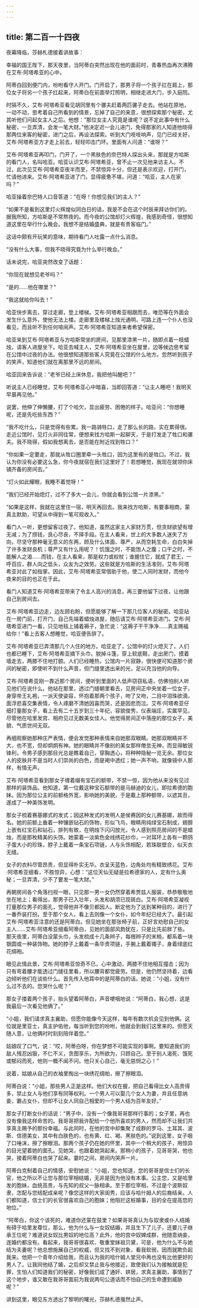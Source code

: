 ```yaml
---
---
---
```

title: 第二百一十四夜
---






夜幕降临，莎赫札德接着讲故事：





幸福的国王陛下，那天夜里，当阿蒂白突然出现在他的面前时，青春热血再次沸腾在艾布·阿塔希亚的心中。

阿蒂白回到便门内，吩咐看守人开门。门开启了，那男子将一个孩子扛在肩上，那位女子将另一个孩子扛起来，阿蒂白在前面举灯照明，相继走进大门，步入庭院。

时隔不久，艾布·阿塔希亚看见胡同里有个骡夫赶着两匹骡子走去。他站在原地，一动不动，思考着自己所看到的情景，忘掉了自己的来意，很想探索那个秘密，尤其听他们问起女主人之后。他想：“那位女主人究竟是谁呢？说不定此事中有什么秘密，一旦弄清，会发一笔大财。”他决定迟一会儿进门，免得那家的人知道他晓得那两位来客的秘密，进门之后，再设法探索。听到大门吱吱响声，见门已经关好，艾布·阿塔希亚方才走上前去，轻轻叩击门环。里面有人问道：“谁呀？”

艾布·阿塔希亚再叩门，门开了，一个黑肤色的奈巴特人探出头来，那就是方哈斯的看门人，名叫哈亚。哈亚认识艾布·阿塔希亚，曾不止一次见他来访主人。不过，此次见艾布·阿塔希亚夜半而至，不禁惊异十分，但还是表示欢迎，打开门，忙请他进来。艾布·阿塔希亚进了门，显得疲惫不堪，问道：“哈亚，主人在家吗？”

哈亚操着奈巴特人口音答道：“在呀！你想见我们的主人？”

“如果不是看到这里灯火辉煌似同白日的话，我是不会在这个时辰来拜访你们的。据我所知，方哈斯是不常熬夜的。而今夜的公馆却灯火辉煌，我感到奇怪，很想知道这里在举行什么晚会。我想不是结婚盛典，就是有贵客临门。”

这话中颇有开玩笑的意味，期待看门人吐露一点什么消息。

“没有什么大事，但我不晓得究竟为什么举行晚会。”

话未说完，哈亚突然改变了话题：

“你现在就想见老爷吗？”

“是的……他在哪里？”

“我这就给你叫去！”

哈亚快步离去，穿过走廊，登上楼梯。艾布·阿塔希亚相跟而去，唯恐等在外面会发生什么意外，使他无法上楼。走廊里及楼梯上烛光通明，可路上连一个仆人也没看见，而且听不到任何喧闹声。艾布·阿塔希亚知道来者希望保密。

哈亚来到艾布·阿塔希亚与方哈斯常坐的房间，见那里漆黑一片，随即点着一枝蜡烛，请客人进屋坐下。哈亚去喊主人，艾布·阿塔希亚坐在屋里，边等候边思考留在公馆中过夜的办法。他很想知道那些客人究竟在公馆的什么地方。忽然听到孩子的笑声，知道他们就在离那里不远的房间。

哈亚回来告诉说：“老爷已经上床休息，我把他叫醒吧？”

听说主人已经睡觉，艾布·阿塔希亚心中暗喜，当即回答道：“让主人睡吧！我明天早晨再见他。”

说罢，他伸了伸懒腰，打了个哈欠，显出疲劳、困倦的样子。哈亚问：“你想睡呢，还是先吃些东西？”

“我不吃什么，只是觉得有些累。我一路骑牲口，走了那么长的路，实在累得很。走近公馆时，见灯火非同往常，便想来找方哈斯一起聊天，于是打发走了牲口和骡夫。我不晓得，假如我想离去，是否能在附近找到牲口？”

“你如果一定要走，那就从牲口圈里牵一头牲口，因为这里有的是牲口。不过，我认为你没有必要这么急，你今夜就宿在我们这里好了！若想睡觉，我现在就领你床铺齐备的房间去。”

“灯火如此耀眼，我睡不着觉呀！”

“我们已经开始熄灯，过不了多大一会儿，你就会看到公馆一片漆黑。”

“如果是这样，我就在这里住一宿，明天再回去。我来找方哈斯，有要事相商，蒙真主默助，可望从中得到一笔可观收入。”

看门人一听，更想留客过夜了。他知道，虽然这家主人家财万贯，但贪财欲望有增无减；为了捞钱，良心尽丧，不择手段。在主人看来，世上的大多数人迷失了方向，尽坚守那种毫无意义的东两，顾及什么体面、尊严，从而空耗生命，白白失掉了许多发财良机；尊严又有什么用呢？！饥饿之时，不能饱人之腹；口干之时，不能解人之渴……而钱，在主人看来，那是权力或权杖；谁握住它，就成了君王，一呼百应，群人向之低头，众友为之效劳。这些就是方哈斯的生活准则，艾布·阿塔希亚对此了如指掌。因此，艾布·阿塔希亚常借助于他，使二人同时发财，而他今夜来的目的也正在于此。

看门人知道艾布·阿塔希亚带来了令主人高兴的消息，再三要他留下过夜，让他跟自己到房间去。

艾布·阿塔希亚边走，边左顾右盼，但愿能够了解一下那几位客人的秘密。哈亚站在一房门前，打开门，自己先端着蜡烛进屋，随后请艾布·阿塔希亚进门。艾布·阿塔希亚进门一看，只见地毯上铺着褥子，急忙说：“这褥子干干净净……真主赐福给你！”看上去客人想睡觉，哈亚便告辞了。

艾布·阿塔希亚已弄清那几个人住的地方。哈亚走了，公馆中的灯火熄灭了，人们也都已睡下，艾布·阿塔希亚摘下头巾，脱掉斗篷，穿上软底鞋，走出房门，摸着墙走去，两膝不住地打颤。人们已经睡热，公馆内一片寂静，很快便可知道那个房间的秘密，即使听不到什么声音，但门缝里透出来的光，足以充当他的向导。

艾布·阿塔希亚刚一靠近那个房间，便听到里面的人低声窃窃私语，仿佛怕别人听见他们在说什么。他站在那里，透过门缝朝里看去，见房间正中央坐着一位女子，身穿帝王礼袍，一派天使姿容，怀抱着那两个孩子，吻了又吻，二目中泪珠欲滴，面浮悲喜交集表情，令人琢磨不清她因喜而哭，还是因悲而泣。艾布·阿塔希亚仔细打量那女子，看上去有二十五岁到三十年纪，容貌俊秀，仪表端庄，实属罕见，尽管他在哈里发宫、相府见过无数美女佳人。他觉得房间正中落座的那位女子，美貌、气质世间无双。

再细观察她那种庄严表情，便会发觉那种表情来自她那双眼睛。她那双眼睛并不大，也不宽，但却炯炯有神。她的眼睛并不像别的美女那样倦怠无神，而显得敏锐锋利，令男子感到那目光总是瞧着自己，穿胸透心，将种种隐秘一览无余。那位女人的皮肤并不是当时人们崇尚的白色，而是褐中透红；她一声不响，就像镜中人那样，有情无声。

艾布·阿塔希亚看到那女子缠着缀有宝石的额带，不禁一惊，因为他从来没有见过那样的装饰品。他知道，第一位戴这种宝石额带的是马赫迪的女儿，即拉希德的胞妹。因为那位公主的前额格外宽，影响她的美貌，于是戴上那种额带，以遮其丑，遂成了一种美饰发明。

那女子梳着赛基娜式的发式；因这种发式的发明人是侯赛因的女儿赛基娜，故而得名。她的前额上垂着一种镶嵌钻石的饰物，形似飞鸟，眼睛用纯绿宝石制成，翅膀上嵌有红宝石和钻石，排列有致，在明烛下闪闪放光，令人感到照亮房间的不是蜡烛，而是那枚精美的头饰。她蒙着一淡紫色金线绣花纱巾，一对耳环上各有一颗鸽子蛋大小的珍珠，脖子上戴着一条宝石项链，人与头饰相配，若珠联壁合，似天衣无缝。

女子的衣料尽管昂贵，但显得朴实无华。衣呈天蓝色，边角处均有精致绣花。艾布·阿塔希亚细看，不胜惊异，心想：“这位天仙无疑是拉希德家的人，定有什么奥秘；一旦弄清，少不了要发一笔大财。”

再朝房间各个角落扫视一眼，只见那一男一女仍然穿着希贾兹人服装，恭恭敬敬地坐在地上；看得出，那男子已入壮年，头发和胡须已现斑白。艾布·阿塔希亚凝视打量那位男子的面孔，觉得他并不像贝都因人。断定他为了达到某种目的，进行了一番乔装打扮。至于那个女人，看上去则像一个女仆，如今年纪已经大了。最引起艾布·阿塔希亚注意的还是阿蒂白。但见她坐在那张椅子前，正好言劝慰自己的女主人……艾布·阿塔希亚细看阿蒂白，见她的面部风韵犹在，只是比先前胖了些。那天夜里，阿蒂白没蒙头巾，头发梳成十几条辫子，每根辫子的末梢，都系着一块银圆或一种装饰物。她的脖子上戴着一条华贵项链，手腕上戴着镯子，身着绿底红花绸袍。

眼见此情此景，艾布·阿塔希亚惊奇不已，心中激动，两膝不住地相互撞击；因为只有弯着腰才能透过门缝往里看，所以腰背都觉疲劳。但是，他仍然坚持着，边看边倾听他们在谈些什么。首先传入他耳中的是阿蒂白的话。她说：“小姐，没有什么过不去的。您哭什么呢？”

那女子搂着两个孩子，抬头望着阿蒂白，声音哽咽地说：“阿蒂白，我心想，这是我最后一次看见他俩了。”

“小姐，我们请求真主襄助，但愿你能像今天这样，每年有数次机会见到他俩。这位就是里亚士，真主护佑他，每当听到您的吩咐，他就会到我们这里来的。但愿天随人意，让他俩时时刻刻陪伴着您。”

姑娘叹了口气，说：“哎，阿蒂白呀，你在梦想不可能实现的事啊。要知道我们的敌人残忍凶狠，不仁不义，贪图享乐，为所欲为，只顾自己。至于别人渴死、饿死或郁闷而死，他则一概不闻不问。他只关心自己，毫无慈悯之心！”

说着，姑娘从自己的衣袖里掏出一块绣花绸帕，擦了擦眼泪。

阿蒂白说：“小姐，那些男人正是这样。他们大权在握，把自己看得比女人高贵得多，禁止女人与他们享有同等权利。一个男人可以娶几个女人为妻，并且任意纳妾，霸占女仆，但却不让女人同自己相爱的一个男人结为百年友好。”

那女子打断女仆的话说：“男子中，没有一个像我哥哥那样行事的；女子里，再也没有像我这样命苦的。我哥哥把我许配给一个他所喜欢的男人，然而却不让我们共享真主赐予的那份幸福。与此同时，在他的宫中却集聚了成群的罗马、土耳其、波斯、信德美女，其中有白肤色的，也有黄、红、褐、黑肤色的。”说到这里，女子咽了口唾沫，擦了擦眼泪。那两个孩子仍在她的怀里，其中一个稍大的孩子，用惊异的目光望着她的面孔。见她哭，也跟着她哭起来。那稍小的孩子，见哥哥哭，他也哭，接着阿蒂白也哭了起来。霎时之间，房间内哭声一片。

阿蒂白克制着自己的情感，安慰她说：“小姐，您也知道，您的哥哥是信士们的长官，他之所以不让您与那位宰相结婚，无非是因为他没有本事。公主您，又是哈里发的胞妹，血统高贵，与先知的叔父一脉相承。至于那位宰相，不过是个波斯奴隶，怎配与您结配成亲呢？像您这样的大家闺秀，应该与哈什姆人的后裔结亲。人们都知道，信士们的长官很喜欢自己的胞妹；他阻拦这桩婚事，目的全在提高您的地位。”

“阿蒂白，你这个该死的，难道你还蒙在鼓里？如果哥哥真认为与奴隶或仆人结婚有碍于哈里发尊位，那么，他为什么与一女奴结婚，并且生下了儿子，还要儿子继承王位呢？难道说女奴比男奴的地位高？此外，他的宫中奴婢成群，他随意纳妾，连婚约都没有。看起来，我哥哥很喜欢、敬重堂妹祖贝黛，可是，他为什么不与她结为夫妻呢？他总想施展自己的权威，但又找不到对象，看我软弱，因而就欺负起我来。他把一个青年介绍给我，而且认为我的哈什姆人堂兄中再也没有比他更好的男人了。让我同他结了婚，之后却又禁止我与他接近，致使我们认为接触就是犯罪，生怕人们知道我们的秘密，好像我们成了通奸、姘居，求真主襄助，事情到了这个地步，谁又敢在我哥哥面前为我说两句公道话而不怕自己的生命遭到威胁呢？”





讲到这里，眼见东方透出了黎明的曙光，莎赫札德戛然止声。
